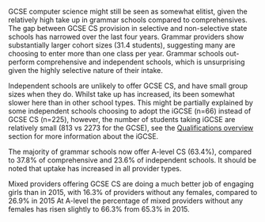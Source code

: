 

GCSE computer science might still be seen as somewhat elitist, given the relatively high take up in grammar schools compared to comprehensives. The gap between GCSE CS provision in selective and non-selective state schools has narrowed over the last four years. Grammar providers show substantially larger cohort sizes (31.4 students), suggesting many are choosing to enter more than one class per year. Grammar schools out-perform comprehensive and independent schools, which is unsurprising given the highly selective nature of their intake.
 
Independent schools are unlikely to offer GCSE CS, and have small group sizes when they do. Whilst take up has increased, its been somewhat slower here than in other school types. This might be partially explained by some independent schools choosing to adopt the iGCSE (n=66) instead of GCSE CS (n=225), however, the number of students taking iGCSE are relatively small (813 vs 2273 for the GCSE), see the [Qualifications overview](#qualifications-overview) section for more information about the iGCSE.
 
The majority of grammar schools now offer A-level CS (63.4%), compared to 37.8% of comprehensive and 23.6% of independent schools. It should be noted that uptake has increased in all provider types.


Mixed providers offering GCSE CS are doing a much better job of engaging girls than in 2015, with 16.3% of providers without any females, compared to 26.9% in 2015
At A-level the percentage of mixed providers without any females has risen slightly to 66.3%  from 65.3% in 2015.



